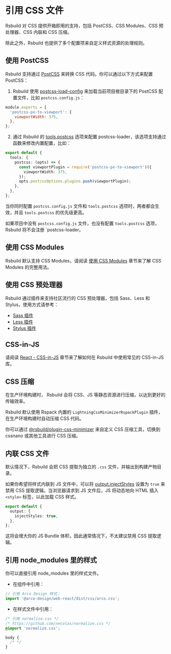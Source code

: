 # 引用 CSS 文件

Rsbuild 对 CSS 提供开箱即用的支持，包括 PostCSS、CSS Modules、CSS 预处理器、CSS 内联和 CSS 压缩。

除此之外，Rsbuild 也提供了多个配置项来自定义样式资源的处理规则。

## 使用 PostCSS

Rsbuild 支持通过 [PostCSS](https://postcss.org/) 来转换 CSS 代码。你可以通过以下方式来配置 PostCSS：

1. Rsbuild 使用 [postcss-load-config](https://github.com/postcss/postcss-load-config) 来加载当前项目根目录下的 PostCSS 配置文件，比如 `postcss.config.js`：

```js title="postcss.config.js"
module.exports = {
  'postcss-px-to-viewport': {
    viewportWidth: 375,
  },
};
```

2. 通过 Rsbuild 的 [tools.postcss](/config/tools/postcss) 选项来配置 postcss-loader，该选项支持通过函数来修改内置配置，比如：

```ts title="rsbuild.config.ts"
export default {
  tools: {
    postcss: (opts) => {
      const viewportPlugin = require('postcss-px-to-viewport')({
        viewportWidth: 375,
      });
      opts.postcssOptions.plugins.push(viewportPlugin);
    },
  },
};
```

当你同时配置 `postcss.config.js` 文件和 `tools.postcss` 选项时，两者都会生效，并且 `tools.postcss` 的优先级更高。

如果项目中没有 `postcss.config.js` 文件，也没有配置 `tools.postcss` 选项，Rsbuild 将不会注册 `postcss-loader。

## 使用 CSS Modules

Rsbuild 默认支持 CSS Modules，请阅读 [使用 CSS Modules](/guide/basic/css-modules) 章节来了解 CSS Modules 的完整用法。

## 使用 CSS 预处理器

Rsbuild 通过插件来支持社区流行的 CSS 预处理器，包括 Sass、Less 和 Stylus，使用方式请参考：

- [Sass 插件](/plugins/list/plugin-sass)
- [Less 插件](/plugins/list/plugin-less)
- [Stylus 插件](/plugins/list/plugin-stylus)

## CSS-in-JS

请阅读 [React - CSS-in-JS](/guide/framework/react#css-in-js) 章节来了解如何在 Rsbuild 中使用常见的 CSS-in-JS 库。

## CSS 压缩

在生产环境构建时， Rsbuild 会将 CSS、JS 等静态资源进行压缩，以达到更好的传输效率。

Rsbuild 默认使用 Rspack 内置的 `LightningCssMinimizerRspackPlugin` 插件，在生产环境构建时自动压缩 CSS 代码。

你可以通过 [@rsbuild/plugin-css-minimizer](https://github.com/rspack-contrib/rsbuild-plugin-css-minimizer) 来自定义 CSS 压缩工具，切换到 cssnano 或其他工具进行 CSS 压缩。

## 内联 CSS 文件

默认情况下，Rsbuild 会把 CSS 提取为独立的 `.css` 文件，并输出到构建产物目录。

如果你希望将样式内联到 JS 文件中，可以将 [output.injectStyles](/config/output/inject-styles) 设置为 `true` 来禁用 CSS 提取逻辑。当浏览器请求到 JS 文件后，JS 将动态地向 HTML 插入 `<style>` 标签，以此加载 CSS 样式。

```ts
export default {
  output: {
    injectStyles: true,
  },
};
```

这将会增大你的 JS Bundle 体积，因此通常情况下，不太建议禁用 CSS 提取逻辑。

## 引用 node_modules 里的样式

你可以直接引用 node_modules 里的样式文件。

- 在组件中引用：

```ts title="src/App.tsx"
// 引用 Arco Design 样式：
import '@arco-design/web-react/dist/css/arco.css';
```

- 在样式文件中引用：

```css title="src/App.css"
/* 引用 normalize.css */
/* https://github.com/necolas/normalize.css */
@import 'normalize.css';

body {
  /* */
}
```
